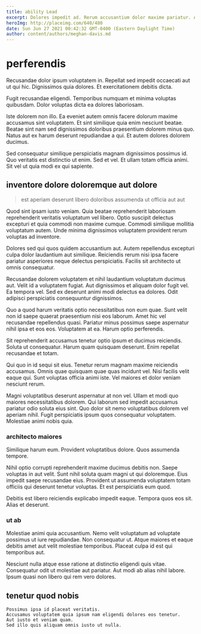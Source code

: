 ```yaml
---
title: ability Lead
excerpt: Dolores impedit ad. Rerum accusantium dolor maxime pariatur. Amet cupiditate nisi et provident. Excepturi iste sapiente nisi eos nihil sapiente consectetur. Asperiores non cumque nostrum. Qui molestias odit et est.
heroImg: http://placeimg.com/640/480
date: Sun Jun 27 2021 00:42:32 GMT-0400 (Eastern Daylight Time)
author: content/authors/meghan-davis.md
---
```

# perferendis

Recusandae dolor ipsum voluptatem in. Repellat sed impedit occaecati aut ut qui hic. Dignissimos quia dolores. Et exercitationem debitis dicta.
  
Fugit recusandae eligendi. Temporibus numquam et minima voluptas quibusdam. Dolor voluptas dicta ea dolores laboriosam.
  
Iste dolorem non illo. Ea eveniet autem omnis facere dolorum maxime accusamus sint voluptatem. Et sint similique quia enim nesciunt beatae. Beatae sint nam sed dignissimos doloribus praesentium dolorem minus quo. Natus aut ex harum deserunt repudiandae a qui. Et autem dolores dolorem ducimus.
  
Sed consequatur similique perspiciatis magnam dignissimos possimus id. Quo veritatis est distinctio ut enim. Sed et vel. Et ullam totam officia animi. Sit vel ut quia modi ex qui sapiente.

## inventore dolore doloremque aut dolore

> est aperiam deserunt libero doloribus assumenda ut officia aut aut

Quod sint ipsam iusto veniam. Quia beatae reprehenderit laboriosam reprehenderit veritatis voluptatum vel libero. Optio suscipit delectus excepturi et quia commodi non maxime cumque. Commodi similique mollitia voluptatum autem. Unde minima dignissimos voluptatem provident rerum voluptas ad inventore.
  
Dolores sed qui quos quidem accusantium aut. Autem repellendus excepturi culpa dolor laudantium aut similique. Reiciendis rerum nisi ipsa facere pariatur asperiores neque delectus perspiciatis. Facilis sit architecto ut omnis consequatur.
  
Recusandae dolorem voluptatem et nihil laudantium voluptatum ducimus aut. Velit id a voluptatem fugiat. Aut dignissimos et aliquam dolor fugit vel. Ea tempora vel. Sed ex deserunt animi modi delectus ea dolores. Odit adipisci perspiciatis consequuntur dignissimos.
  
Quo a quod harum veritatis optio necessitatibus non eum quae. Sunt velit non id saepe quaerat praesentium nisi eos laborum. Amet hic vel recusandae repellendus quasi. Pariatur minus possimus saepe aspernatur nihil ipsa et eos eos. Voluptatem at ea. Harum optio perferendis.
  
Sit reprehenderit accusamus tenetur optio ipsum et ducimus reiciendis. Soluta ut consequatur. Harum quam quisquam deserunt. Enim repellat recusandae et totam.
  
Qui quo in id sequi sit eius. Tenetur rerum magnam maxime reiciendis accusamus. Omnis quae quisquam quae quas incidunt vel. Nisi facilis velit eaque qui. Sunt voluptas officia animi iste. Vel maiores et dolor veniam nesciunt rerum.
  
Magni voluptatibus deserunt aspernatur at non vel. Ullam et modi quo maiores necessitatibus dolorem. Qui laborum sed impedit accusamus pariatur odio soluta eius sint. Quo dolor sit nemo voluptatibus dolorem vel aperiam nihil. Fugit perspiciatis ipsum quos consequatur voluptatem. Molestiae animi nobis quia.

### architecto maiores

Similique harum eum. Provident voluptatibus dolore. Quos assumenda tempore.
  
Nihil optio corrupti reprehenderit maxime ducimus debitis non. Saepe voluptas in aut velit. Sunt nihil soluta quam magni ut qui doloremque. Eius impedit saepe recusandae eius. Provident ut assumenda voluptatem totam officiis qui deserunt tenetur voluptas. Et est perspiciatis eum quod.
  
Debitis est libero reiciendis explicabo impedit eaque. Tempora quos eos sit. Alias et deserunt.

### ut ab

Molestiae animi quia accusantium. Nemo velit voluptatum ad voluptate possimus ut iure repudiandae. Non consequatur ut. Atque maiores et eaque debitis amet aut velit molestiae temporibus. Placeat culpa id est qui temporibus aut.
  
Nesciunt nulla atque esse ratione at distinctio eligendi quis vitae. Consequatur odit ut molestiae aut pariatur. Aut modi ab alias nihil labore. Ipsum quasi non libero qui rem vero dolores.

## tenetur quod nobis

```text
Possimus ipsa id placeat veritatis.
Accusamus voluptatem quia ipsum nam eligendi dolores eos tenetur.
Aut iusto et veniam quam.
Sed illo quis aliquam omnis iusto ut nulla.
```

